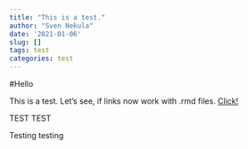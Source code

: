 ```yaml
---
title: "This is a test."
author: "Sven Nekula"
date: '2021-01-06'
slug: []
tags: test
categories: test
---
```



#Hello

This is a test. 
Let's see, if links now work with .rmd files.
[Click!](http://google.com){target="_blank"}


TEST TEST

Testing testing 